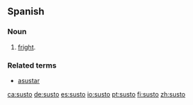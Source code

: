 ==Spanish==

===Noun===
{{es-noun-m}}

# [[fright]].

===Related terms===
*[[asustar]]

[[ca:susto]]
[[de:susto]]
[[es:susto]]
[[io:susto]]
[[pt:susto]]
[[fi:susto]]
[[zh:susto]]